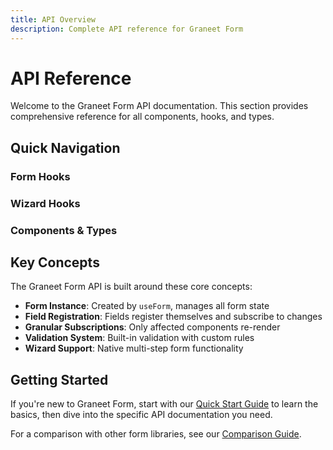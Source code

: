 ```yaml
---
title: API Overview
description: Complete API reference for Graneet Form
---
```



# API Reference

Welcome to the Graneet Form API documentation. This section provides comprehensive reference for all components, hooks, and types.

## Quick Navigation

### Form Hooks

<Cards>
  <Card 
    title="useForm" 
    description="Main hook for creating and managing form instances"
    href="/docs/api/use-form" 
  />
  <Card 
    title="useFormStatus" 
    description="Hook for monitoring form validation status"
    href="/docs/api/use-form-status" 
  />
  <Card 
    title="useFieldsWatch" 
    description="Hook for watching form field values with granular subscriptions"
    href="/docs/api/use-fields-watch" 
  />
  <Card 
    title="useValidations" 
    description="Hook for watching form field validation states"
    href="/docs/api/use-validations" 
  />
  <Card 
    title="useFormContext" 
    description="Hook for accessing form context within components"
    href="/docs/api/use-form-context" 
  />
</Cards>

### Wizard Hooks

<Cards>
  <Card 
    title="useWizard" 
    description="Main hook for creating multi-step wizard workflows"
    href="/docs/api/use-wizard" 
  />
  <Card 
    title="useStepForm" 
    description="Hook for integrating forms within wizard steps"
    href="/docs/api/use-step-form" 
  />
  <Card 
    title="useStepStatus" 
    description="Hook for monitoring current wizard step status"
    href="/docs/api/use-step-status" 
  />
  <Card 
    title="useWizardContext" 
    description="Hook for accessing wizard context within components"
    href="/docs/api/use-wizard-context" 
  />
</Cards>

### Components & Types

<Cards>
  <Card 
    title="Components" 
    description="Form, Field, Rule, and Step components"
    href="/docs/api/components" 
  />
  <Card 
    title="Types & Interfaces" 
    description="TypeScript definitions and type reference"
    href="/docs/api/types" 
  />
</Cards>

## Key Concepts

The Graneet Form API is built around these core concepts:

- **Form Instance**: Created by `useForm`, manages all form state
- **Field Registration**: Fields register themselves and subscribe to changes
- **Granular Subscriptions**: Only affected components re-render
- **Validation System**: Built-in validation with custom rules
- **Wizard Support**: Native multi-step form functionality

## Getting Started

If you're new to Graneet Form, start with our [Quick Start Guide](/docs/quick-start) to learn the basics, then dive into the specific API documentation you need.

For a comparison with other form libraries, see our [Comparison Guide](/docs/comparison).